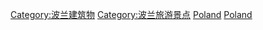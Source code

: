 [[Category:波兰建筑物|Category:波兰建筑物]]
[[Category:波兰旅游景点|Category:波兰旅游景点]]
[[Category:各國博物館|Poland]]
[[Category:欧洲博物馆|Poland]]